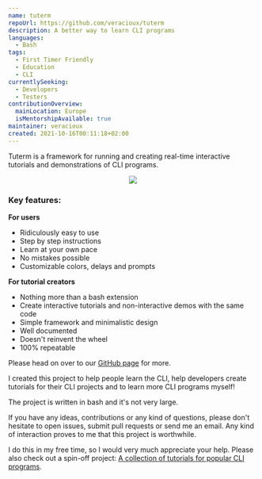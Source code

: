 ```yaml
---
name: tuterm
repoUrl: https://github.com/veracioux/tuterm
description: A better way to learn CLI programs
languages:
  - Bash
tags:
  - First Timer Friendly
  - Education
  - CLI
currentlySeeking:
  - Developers
  - Testers
contributionOverview:
  mainLocation: Europe
  isMentorshipAvailable: true
maintainer: veracioux
created: 2021-10-16T00:11:18+02:00
---
```


<Overview>

Tuterm is a framework for running and creating real-time interactive tutorials
and demonstrations of CLI programs.

<p align="center">
  <a href="https://asciinema.org/a/427932" target="_blank">
    <img src="https://gist.github.com/veracioux/66336d488e8d87c7b3fb696c5dbd93d1/raw/4b8bc0b043faf166abc92e12fc0bfb5acea55345/tuterm-demo.svg" />
  </a>
</p>

### Key features:

**For users**
* Ridiculously easy to use
* Step by step instructions
* Learn at your own pace
* No mistakes possible
* Customizable colors, delays and prompts

**For tutorial creators**
* Nothing more than a bash extension
* Create interactive tutorials and non-interactive demos with the same code
* Simple framework and minimalistic design
* Well documented
* Doesn't reinvent the wheel
* 100% repeatable

Please head on over to our [GitHub page](https://github.com/veracioux/tuterm)
for more.

</Overview>

<Contributing>

I created this project to help people learn the CLI, help developers create
tutorials for their CLI projects and to learn more CLI programs myself!

The project is written in bash and it's not very large.

If you have any ideas, contributions or any kind of questions, please don't
hesitate to open issues, submit pull requests or send me an email. Any kind of
interaction proves to me that this project is worthwhile.

I do this in my free time, so I would very much appreciate your help. Please
also check out a spin-off project:
[A collection of tutorials for popular CLI programs](https://github.com/veracioux/tuterm-collection).

</Contributing>
